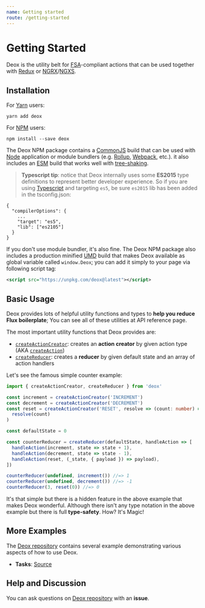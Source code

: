 ```yaml
---
name: Getting started
route: /getting-started
---
```


# Getting Started

Deox is the utility belt for [FSA](https://github.com/redux-utilities/flux-standard-action)-compliant actions
that can be used together with [Redux](https://redux.js.org/) or [NGRX](https://ngrx.io/)/[NGXS](https://ngxs.gitbook.io/ngxs).

## Installation

For [Yarn](https://yarnpkg.com/) users:

```application/x-sh
yarn add deox
```

For [NPM](https://www.npmjs.com/) users:

```application/x-sh
npm install --save deox
```

The Deox NPM package contains a [CommonJS](http://www.commonjs.org/specs/modules/1.0/) build
that can be used with [Node](https://nodejs.org/) application or module bundlers (e.g. [Rollup](https://github.com/rollup/rollup), [Webpack](https://github.com/webpack/webpack), etc.).
it also includes an [ESM](https://developer.mozilla.org/en-US/docs/Web/JavaScript/Reference/Statements/import) build that works well with [tree-shaking](https://webpack.js.org/guides/tree-shaking/).

> **Typescript tip**: notice that Deox internally uses some **ES2015** type definitions to represent better developer experience.
> So if you are using [Typescript](https://github.com/Microsoft/TypeScript) and targeting `es5`, be sure `es2015` lib has been added in the tsconfig.json:

```application/json
{
  "compilerOptions": {
    ...
    "target": "es5",
    "lib": ["es2105"]
  }
}
```

If you don't use module bundler, it's also fine.
The Deox NPM package also includes a production minified [UMD](https://github.com/umdjs/umd) build that makes Deox available as global variable called `window.Deox`;
you can add it simply to your page via following script tag:

```xml
<script src="https://unpkg.com/deox@latest"></script>
```

## Basic Usage

Deox provides lots of helpful utility functions and types to **help you reduce Flux boilerplate**;
You can see all of these utilities at API reference page.

The most important utility functions that Deox provides are:

- [`createActionCreator`](/api-reference#createactioncreatortype-executor): creates an **action creator** by given action type (AKA [`createAction`](/api-reference#createactiontype-executor))
- [`createReducer`](/api-reference#createreducerdefaultstate-handlermapscreator): creates a **reducer** by given default state and an array of action handlers

Let's see the famous simple counter example:

```ts
import { createActionCreator, createReducer } from 'deox'

const increment = createActionCreator('INCREMENT')
const decrement = createActionCreator('DECREMENT')
const reset = createActionCreator('RESET', resolve => (count: number) =>
  resolve(count)
)

const defaultState = 0

const counterReducer = createReducer(defaultState, handleAction => [
  handleAction(increment, state => state + 1),
  handleAction(decrement, state => state - 1),
  handleAction(reset, (_state, { payload }) => payload),
])

counterReducer(undefined, increment()) //=> 1
counterReducer(undefined, decrement()) //=> -1
counterReducer(3, reset(0)) //=> 0
```

It's that simple but there is a hidden feature in the above example that makes Deox wonderful.
Although there isn't any type notation in the above example but there is full **type-safety**.
How? It's Magic!

## More Examples

The [Deox repository](https://github.com/thebrodmann/deox) contains several example demonstrating various aspects of how to use Deox.

- **Tasks**: [Source](https://github.com/thebrodmann/deox/tree/master/examples/tasks)

## Help and Discussion

You can ask questions on [Deox repository](https://github.com/thebrodmann/deox) with an **issue**.
